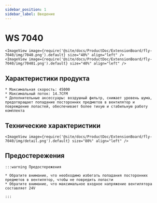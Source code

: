 ```yaml
---
sidebar_position: 1
sidebar_label: Введение
---
```




# WS 7040

    <ImageView image={require('@site/docs/ProductDoc/ExtensionBoard/fly-7040/img/7040.png').default} size="40%" align="left" />
    <ImageView image={require('@site/docs/ProductDoc/ExtensionBoard/fly-7040/img/70401.png').default} size="40%" align="left" />


## Характеристики продукта

    * Максимальная скорость: 45000
    * Максимальный поток: 14.7CFM
    * Дополнительные аксессуары: воздушный фильтр, снижает уровень шума, предотвращает попадание посторонних предметов в вентилятор и повреждение лопастей, обеспечивает более тихую и стабильную работу комплекта

## Технические характеристики

    <ImageView image={require('@site/docs/ProductDoc/ExtensionBoard/fly-7040/img/detail.png').default} size="80%" align="left" />

## Предостережения

    :::warning Предостережения

    * Обратите внимание, что необходимо избегать попадания посторонних предметов в вентилятор, чтобы не повредить лопасти
    * Обратите внимание, что максимальное входное напряжение вентилятора составляет 24V

    :::
